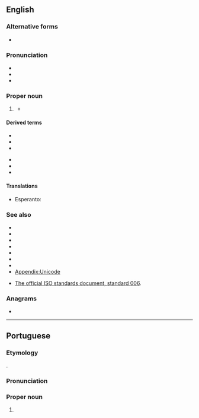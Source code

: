 {{also|ascii}}
==English==

===Alternative forms===
* {{l|en|ascii}}

===Pronunciation===
* {{IPA|en|/ˈæski/}}
* {{audio|en|en-us-ASCII.ogg|Audio (US)}}
* {{rhymes|en|æski|s=2}}

===Proper noun===
{{wikipedia}}
{{en-proper noun}}

# {{lb|en|computing}} {{init of|en|American Standard Code for Information Interchange}}
#* {{quote-book|en|year=2021|author=Claire Cock-Starkey|title=Hyphens & Hashtags|publisher=Bodleian Library|page=127|passage=In 1960 American Standard Code for Information Exchange ('''ASCII''')  was developed from telegraphic codes.}}

====Derived terms====
{{der-top}}
* {{l|en|ASCII art}}
* {{l|en|ASCIIbetical}}
* {{l|en|ASCIIfy}}
{{der-mid}}
* {{l|en|extended ASCII}}
* {{l|en|PETSCII}}
* {{l|en|pure ASCII text}}
{{der-bottom}}

====Translations====
{{trans-top}}
* Esperanto: {{t+|eo|Askio}}
{{trans-mid}}
{{trans-bottom}}

===See also===
* {{l|en|extended ASCII}}
* {{l|en|7-bit}}
* {{l|en|EBCDIC}}
* {{l|en|Unicode}}
* {{l|en|UTF-7}}
* {{l|en|UTF-8}}
* {{l|en|UTF-16}}
* [[Appendix:Unicode]]

* [https://web.archive.org/web/20060305121105/http://www.itscj.ipsj.or.jp/ISO-IR/006.pdf The official ISO standards document, standard 006].

===Anagrams===
* {{anagrams|en|a=aciis|Isiac}}

----

==Portuguese==

===Etymology===
{{ubor|pt|en|ASCII}}.

===Pronunciation===
{{pt-IPA|ásqui}}

===Proper noun===
{{pt-proper noun|m}}

# {{lb|pt|computing}} {{l|en|ASCII}} {{gloss|a 7-bit character encoding}}